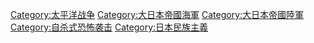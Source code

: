 {{Catnav|頁面分類|历史|各國歷史|荷兰历史|太平洋战争}}
{{Catnav|頁面分類|历史|各國歷史|英国历史|太平洋战争}}
{{Catnav|頁面分類|历史|各國歷史|日本历史|日军}}
{{Catnav|頁面分類|历史|各國歷史|日本历史|太平洋战争}}
{{Catnav|頁面分類|人类社会|战争|第二次世界大战|太平洋战争}}
{{Catnav|頁面分類|人类社会|战争|抗日战争|日军}}
{{Commonscat|Kamikaze}}

[[Category:太平洋战争|Category:太平洋战争]]
[[Category:大日本帝國海軍|Category:大日本帝國海軍]]
[[Category:大日本帝國陸軍|Category:大日本帝國陸軍]]
[[Category:自杀式恐怖袭击|Category:自杀式恐怖袭击]]
[[Category:日本民族主義|Category:日本民族主義]]